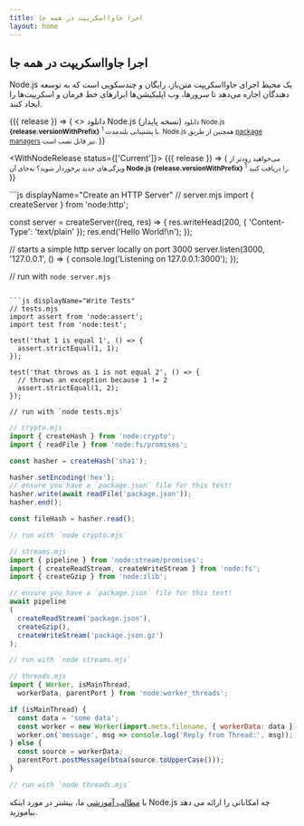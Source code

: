 ```yaml
---
title: اجرا جاوااسکریپت در همه جا
layout: home
---
```


<section>
<WithBadge section="index" />

<div>
  <h1 className="special">اجرا جاوااسکریپت در همه جا</h1>

  Node.js یک محیط اجرای جاوااسکریپت متن‌باز، رایگان و چندسکویی است
  که به توسعه دهندگان اجازه می‌دهد تا سرورها، وب اپلیکیشن‌ها
  ابزارهای خط فرمان و اسکریپت‌ها را ایجاد کنند.
</div>

<div>
  <WithNodeRelease status={['LTS']}>
    {({ release }) => (
      <>
        <DownloadButton release={release}>دانلود Node.js (نسخه پایدار)</DownloadButton>
        <small>
          دانلود Node.js <b>{release.versionWithPrefix}</b>
          <sup title="دانلود نصب‌کننده Node.js برای پلتفرم فعلی شما">1</sup> با پشتیبانی بلندمدت.
          Node.js همچنین از طریق <a href="/download/package-manager">package managers</a> نیز قابل نصب است.
        </small>
      </>
    )}
  </WithNodeRelease>

  <WithNodeRelease status={['Current']}>
    {({ release }) => (
      <small>
        می‌خواهید زودتر از ویژگی‌های جدید برخوردار شوید؟
        به‌جای آن <b>Node.js <DownloadLink release={release}>{release.versionWithPrefix}</DownloadLink></b>
        <sup title="دانلود نصب‌کننده Node.js برای پلتفرم فعلی شما">1</sup> را دریافت کنید.
      </small>
    )}
  </WithNodeRelease>
</div>
</section>

<section>
<div>
  ```js displayName="Create an HTTP Server"
  // server.mjs
  import { createServer } from 'node:http';

  const server = createServer((req, res) => {
    res.writeHead(200, { 'Content-Type': 'text/plain' });
    res.end('Hello World!\n');
  });

  // starts a simple http server locally on port 3000
  server.listen(3000, '127.0.0.1', () => {
    console.log('Listening on 127.0.0.1:3000');
  });

  // run with `node server.mjs`
  ```

  ```js displayName="Write Tests"
  // tests.mjs
  import assert from 'node:assert';
  import test from 'node:test';

  test('that 1 is equal 1', () => {
    assert.strictEqual(1, 1);
  });

  test('that throws as 1 is not equal 2', () => {
    // throws an exception because 1 != 2
    assert.strictEqual(1, 2);
  });

  // run with `node tests.mjs`
  ```

  ```js displayName="Read and Hash a File"
  // crypto.mjs
  import { createHash } from 'node:crypto';
  import { readFile } from 'node:fs/promises';

  const hasher = createHash('sha1');

  hasher.setEncoding('hex');
  // ensure you have a `package.json` file for this test!
  hasher.write(await readFile('package.json'));
  hasher.end();

  const fileHash = hasher.read();

  // run with `node crypto.mjs`
  ```

  ```js displayName="Streams Pipeline"
  // streams.mjs
  import { pipeline } from 'node:stream/promises';
  import { createReadStream, createWriteStream } from 'node:fs';
  import { createGzip } from 'node:zlib';

  // ensure you have a `package.json` file for this test!
  await pipeline
  (
    createReadStream('package.json'),
    createGzip(),
    createWriteStream('package.json.gz')
  );

  // run with `node streams.mjs`
  ```

  ```js displayName="Work with Threads"
  // threads.mjs
  import { Worker, isMainThread,
    workerData, parentPort } from 'node:worker_threads';

  if (isMainThread) {
    const data = 'some data';
    const worker = new Worker(import.meta.filename, { workerData: data });
    worker.on('message', msg => console.log('Reply from Thread:', msg));
  } else {
    const source = workerData;
    parentPort.postMessage(btoa(source.toUpperCase()));
  }

  // run with `node threads.mjs`
  ```
</div>

با [مطالب آموزشی](/learn) ما، بیشتر در مورد اینکه Node.js چه امکاناتی را ارائه می دهد بیاموزید.
</section>
